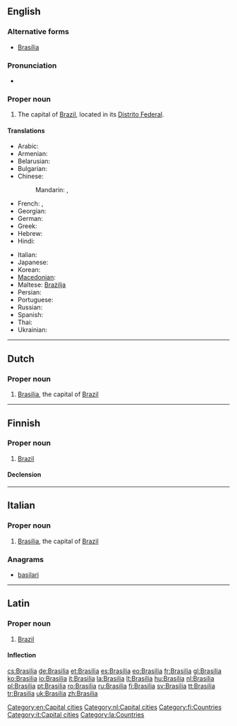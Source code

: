 ==English==
{{wikipedia}}

===Alternative forms===
* [[Brasília]]

===Pronunciation===
* {{IPA|/bɹɑˈsiːliə/|/bɹɑˈziːliə/|lang=en}}

===Proper noun===
{{en-proper noun}}

# The capital of [[Brazil]], located in its [[Distrito Federal]].

====Translations====
{{trans-top|The capital of Brazil}}
* Arabic: {{t|ar|برازيليا|f|tr=braziiliya}}
* Armenian: {{t-|hy|Բրազիլիա|tr=Brazilia}}
* Belarusian: {{t|be|Бразілія|f|tr=Brazílija|xs=Belarusian}}
* Bulgarian: {{t-|bg|Бразилия|f|tr=Brazílija}}
* Chinese:
*: Mandarin: {{t|cmn|巴西利亞|sc=Hani}},  {{t|cmn|巴西利亚|tr=Bāxīlìyà|sc=Hani}}
* French: {{t+|fr|Brasília}},  {{t+|fr|Brasilia}}
* Georgian: {{t|ka|ბრაზილია|tr=brazilia|sc=Geor|xs=Georgian}}
* German: {{t+|de|Brasília|n}}
* Greek: {{t-|el|Μπραζίλια|f|tr=Brazília}}
* Hebrew: {{t|he|ברזיליה|tr=brazylia}}
* Hindi: {{t|hi|ब्रासीलिया|tr=brāsīliyā|xs=Hindi}}
{{trans-mid}}
* Italian: {{t+|it|Brasilia}}
* Japanese: {{t+|ja|ブラジリア|tr=Burajiria}}
* Korean: {{t-|ko|브라질리아|tr=Beurajillia|sc=Hang}}
* [[Macedonian]]: {{t|mk|Бразилија|f|tr=Brazílija}}
* Maltese: [[Brażilja]]
* Persian: {{t|fa|برازیلیا|xs=Persian}}
* Portuguese: {{t+|pt|Brasília}}
* Russian: {{t+|ru|Бразилиа|f|tr=Brazília}} {{indeclinable}}
* Spanish: {{t+|es|Brasilia|f}}
* Thai: {{t|th|บราซิเลีย}}
* Ukrainian: {{t|uk|Бразиліа|f|tr=Brazýlia|xs=Ukrainian}}
{{trans-bottom}}

[[Category:en:Capital cities]]

----

==Dutch==
{{wikipedia|lang=nl}}

===Proper noun===
{{infl|nl|proper noun}}

# [[#English|Brasilia]], the capital of [[Brazil]]

[[Category:nl:Capital cities]]

----

==Finnish==
{{wikipedia|lang=fi}}

===Proper noun===
{{infl|fi|proper noun}}

# [[Brazil]]

====Declension====
{{fi-decl-kulkija|Brasili|nopl=1}}

[[Category:fi:Countries]]

----

==Italian==
{{wikipedia|lang=it}}

===Proper noun===
{{it-proper noun|g=f}}

# [[#English|Brasilia]], the capital of [[Brazil]]

===Anagrams===
* [[basilari#Italian|basilari]]

[[Category:it:Capital cities]]

----

==Latin==

===Proper noun===
{{la-proper noun|Brasilia|Brasiliae|Brasiliae|f|first}}

# [[Brazil]]

====Inflection====
{{la-decl-1st-loc|Brasili}}

[[Category:la:Countries]]

[[cs:Brasilia]]
[[de:Brasilia]]
[[et:Brasilia]]
[[es:Brasilia]]
[[eo:Brasilia]]
[[fr:Brasilia]]
[[gl:Brasilia]]
[[ko:Brasilia]]
[[io:Brasilia]]
[[it:Brasilia]]
[[la:Brasilia]]
[[lt:Brasilia]]
[[hu:Brasilia]]
[[nl:Brasilia]]
[[pl:Brasilia]]
[[pt:Brasilia]]
[[ro:Brasilia]]
[[ru:Brasilia]]
[[fi:Brasilia]]
[[sv:Brasilia]]
[[tt:Brasilia]]
[[tr:Brasilia]]
[[uk:Brasilia]]
[[zh:Brasilia]]